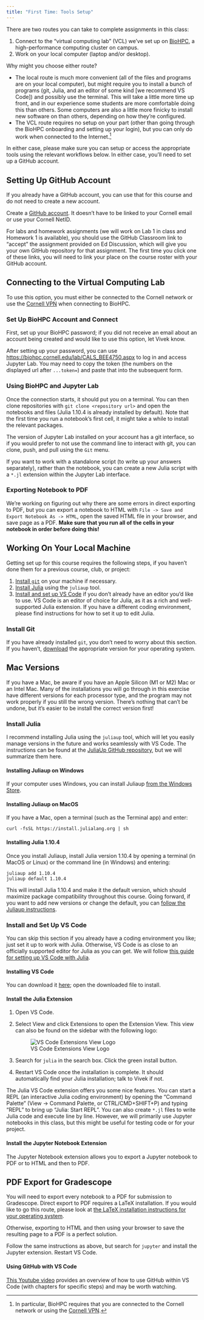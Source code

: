```yaml
---
title: "First Time: Tools Setup"
---
```


There are two routes you can take to complete assignments in this class:

1. Connect to the "virtual computing lab" (VCL) we've set up on [BioHPC](https://www.biotech.cornell.edu/), a high-performance computing cluster on campus. 
2. Work on your local computer (laptop and/or desktop).

Why might you choose either route?

* The local route is much more convenient (all of the files and programs are on your local computer), but might require you to install a bunch of programs (git, Julia, and an editor of some kind [we recommend VS Code]) and possibly use the terminal. This will take a little more time up front, and in our experience some students are more comfortable doing this than others. Some computers are also a little more finicky to install new software on than others, depending on how they're configured.
* The VCL route requires no setup on your part (other than going through the BioHPC onboarding and setting up your login), but you can only do work when connected to the Internet.^[In particular, BioHPC requires that you are connected to the Cornell network or using the [Cornell VPN](https://it.cornell.edu/cuvpn).]

In either case, please make sure you can setup or access the appropriate tools using the relevant workflows below. In either case, you'll need to set up a GitHub account.

## Setting Up GitHub Account

::: {.callout-note}
If you already have a GitHub account, you can use that for this course and do not need to create a new account.
:::

Create a [GitHub account](https://github.com/join). It doesn't have to be linked to your Cornell email or use your Cornell NetID.

For labs and homework assignments (we will work on Lab 1 in class and Homework 1 is available), you should use the GitHub Classroom link to "accept" the assignment provided on Ed Discussion, which will give you your own GitHub repository for that assignment. The first time you click one of these links, you will need to link your place on the course roster with your GitHub account.

## Connecting to the Virtual Computing Lab

::: {.callout-important}
To use this option, you must either be connected to the Cornell network or use the [Cornell VPN](https://it.cornell.edu/cuvpn) when connecting to BioHPC.
:::

### Set Up BioHPC Account and Connect

First, set up your BioHPC password; if you did not receive an email about an account being created and would like to use this option, let Vivek know.

After setting up your password, you can use <https://biohpc.cornell.edu/lab/CALS_BEE4750.aspx> to log in and access Jupyter Lab. You may need to copy the token (the numbers on the displayed url after `...token=`) and paste that into the subsequent form. 

### Using BioHPC and Jupyter Lab

Once the connection starts, it should put you on a terminal. You can then clone repositories with `git clone <repository url>` and open the notebooks and files (Julia 1.10.4 is already installed by default). Note that the first time you run a notebook's first cell, it might take a while to install the relevant packages.

The version of Jupyter Lab installed on your account has a git interface, so if you would prefer to not use the command line to interact with git, you can clone, push, and pull using the `Git` menu.

If you want to work with a standalone script (to write up your answers separately), rather than the notebook, you can create a new Julia script with a `*.jl` extension within the Jupyter Lab interface.

### Exporting Notebook to PDF

We're working on figuring out why there are some errors in direct exporting to PDF, but you can export a notebook to HTML with `File -> Save and Export Notebook As -> HTML`, open the saved HTML file in your browser, and save page as a PDF. **Make sure that you run all of the cells in your notebook in order before doing this!**

## Working On Your Local Machine


Getting set up for this course requires the following steps, if you haven't done them for a previous course, club, or project:

1. [Install `git`](https://git-scm.com/downloads) on your machine if necessary. 
2. [Install Julia](#sec-install-julia) using the `juliaup` tool.
3. [Install and set up VS Code](#sec-install-code) if you don't already have an editor you'd like to use. VS Code is an editor of choice for Julia, as it as a rich and well-supported Julia extension. If you have a different coding environment, please find instructions for how to set it up to edit Julia.

### Install Git

If you have already installed `git`, you don't need to worry about this section. If you haven't, [download](https://git-scm.com/downloads) the appropriate version for your operating system.

::: {.callout-warning}
## Mac Versions

If you have a Mac, be aware if you have an Apple Silicon (M1 or M2) Mac or an Intel Mac. Many of the installations you will go through in this exercise have different versions for each processor type, and the program may not work properly if you still the wrong version. There's nothing that can't be undone, but it's easier to be install the correct version first!
:::

### Install Julia {#sec-install-julia}

I recommend installing Julia using the `juliaup` tool, which will let you easily manage versions in the future and works seamlessly with VS Code. The instructions can be found at the [JuliaUp GitHub repository](https://github.com/JuliaLang/juliaup), but we will summarize them here.

#### Installing Juliaup on Windows

If your computer uses Windows, you can install Juliaup [from the Windows Store](https://www.microsoft.com/store/apps/9NJNWW8PVKMN).

#### Installing Juliaup on MacOS

If you have a Mac, open a terminal (such as the Terminal app) and enter:
```shell
curl -fsSL https://install.julialang.org | sh
```

#### Installing Julia 1.10.4

Once you install Juliaup, install Julia version 1.10.4 by opening a terminal (in MacOS or Linux) or the command line (in Windows) and entering:
```shell
juliaup add 1.10.4
juliaup default 1.10.4
```

This will install Julia 1.10.4 and make it the default version, which should maximize package compatibility throughout this course. Going forward, if you want to add new versions or change the default, you can [follow the Juliaup instructions](https://github.com/JuliaLang/juliaup#using-juliaup).


### Install and Set Up VS Code {#sec-install-code}

You can skip this section if you already have a coding environment you like; just set it up to work with Julia. Otherwise, VS Code is as close to an officially supported editor for Julia as you can get. We will follow [this guide for setting up VS Code with Julia](https://www.julia-vscode.org/docs/dev/gettingstarted/).

#### Installing VS Code

You can download it [here](https://code.visualstudio.com/download); open the downloaded file to install.

#### Install the Julia Extension

1. Open VS Code. 
2. Select View and click Extensions to open the Extension View. This view can also be found on the sidebar with the following logo: 

    ![VS Code Extensions View Logo](slides/images/vs-code-extensions.png)
3. Search for `julia` in the search box. Click the green install button.
4. Restart VS Code once the installation is complete. It should automatically find your Julia installation; talk to Vivek if not.

The Julia VS Code extension offers you some nice features. You can start a REPL (an interactive Julia coding environment) by opening the "Command Palette" (View -> Command Palette, or CTRL/CMD+SHIFT+P) and typing "REPL" to bring up "Julia: Start REPL". You can also create `*.jl` files to write Julia code and execute line by line. However, we will primarily use Jupyter notebooks in this class, but this might be useful for testing code or for your project.

#### Install the Jupyter Notebook Extension

The Jupyter Notebook extension allows you to export a Jupyter notebook to PDF or to HTML and then to PDF.

::: {.callout-tip}
## PDF Export for Gradescope

You will need to export every notebook to a PDF for submission to Gradescope. Direct export to PDF requires a LaTeX installation. If you would like to go this route, please look at [the LaTeX installation instructions for your operating system](https://www.latex-project.org/get/).

Otherwise, exporting to HTML and then using your browser to save the resulting page to a PDF is a perfect solution.
:::

Follow the same instructions as above, but search for `jupyter` and install the Jupyter extension. Restart VS Code.


#### Using GitHub with VS Code

[This Youtube video](https://youtu.be/z5jZ9lrSpqk?t=115&si=PcpNxjmF1ByTUdJq) provides an overview of how to use GitHub within VS Code (with chapters for specific steps) and may be worth watching.
